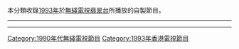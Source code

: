 本分類收錄[[1993年|1993年]]於[[無綫電視|無綫電視]][[翡翠台|翡翠台]]所播放的自製節目。

----

{{cat year nav
| year = 1993
| cat = 無綫電視節目
| sortkey = 無綫電視節目
| article = 無綫電視節目
| in = 
}}
----

[[Category:1990年代無綫電視節目|Category:1990年代無綫電視節目]]
[[Category:1993年香港電視節目|Category:1993年香港電視節目]]